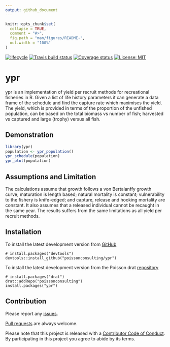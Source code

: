 ```yaml
---
output: github_document
---
```


<!-- README.md is generated from README.Rmd. Please edit that file -->

```r
knitr::opts_chunk$set(
  collapse = TRUE,
  comment = "#>",
  fig.path = "man/figures/README-",
  out.width = "100%"
)
```

[![lifecycle](https://img.shields.io/badge/lifecycle-maturing-blue.svg)](https://www.tidyverse.org/lifecycle/#maturing)
[![Travis build status](https://travis-ci.org/poissonconsulting/ypr.svg?branch=master)](https://travis-ci.org/poissonconsulting/ypr)
[![Coverage status](https://codecov.io/gh/poissonconsulting/ypr/branch/master/graph/badge.svg)](https://codecov.io/github/poissonconsulting/ypr?branch=master)
[![License: MIT](https://img.shields.io/badge/License-MIT-green.svg)](https://opensource.org/licenses/MIT)

# ypr

ypr is an implementation of yield per recruit methods for 
recreational fisheries in R.
Given a list of life history parameters it can generate a data frame
of the schedule and find the capture rate which maximises the yield. 
The yield, which is provided in terms of the proportion of the unfished population,
can be based on the total biomass vs number of fish; 
harvested vs captured and large (trophy) versus all fish.

## Demonstration

```r
library(ypr)
population <- ypr_population()
ypr_schedule(population)
ypr_plot(population)
```


## Assumptions and Limitation

The calculations assume that growth follows a von Bertalanffy growth curve;
maturation is length based;
natural mortality is constant;
vulnerability to the fishery is knife-edged;
and capture, release and hooking mortality are constant.
It also assumes that a released individual cannot be recaught in the same year.
The results suffers from the same limitations as all yield per recruit methods.

## Installation

To install the latest development version from [GitHub](https://github.com/poissonconsulting/ypr)
```
# install.packages("devtools")
devtools::install_github("poissonconsulting/ypr")
```

To install the latest development version from the Poisson drat [repository](https://github.com/poissonconsulting/drat)
```
# install.packages("drat")
drat::addRepo("poissonconsulting")
install.packages("ypr")
```

## Contribution

Please report any [issues](https://github.com/poissonconsulting/ypr/issues).

[Pull requests](https://github.com/poissonconsulting/ypr/pulls) are always welcome.

Please note that this project is released with a [Contributor Code of Conduct](CONDUCT.md). By participating in this project you agree to abide by its terms.

